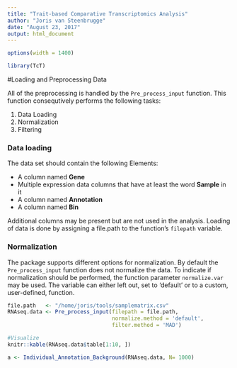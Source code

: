 ```yaml
---
title: "Trait-based Comparative Transcriptomics Analysis"
author: "Joris van Steenbrugge"
date: "August 23, 2017"
output: html_document
---
```

```r
options(width = 1400)
```
<style>
  .col2 {
    columns: 2 200px;         /* number of columns and width in pixels*/
    -webkit-columns: 2 200px; /* chrome, safari */
    -moz-columns: 2 200px;    /* firefox */
  }
  .col3 {
    columns: 3 100px;
    -webkit-columns: 3 100px;
    -moz-columns: 3 100px;
  }
</style>

```r
library(TcT)
```
#Loading and Preprocessing Data


All of the preprocessing is handled by the `Pre_process_input` function.
This function consequtively performs the following tasks:

1. Data Loading
2. Normalization
3. Filtering


### Data loading
The data set should contain the following Elements:

* A column named **Gene**
* Multiple expression data columns that have at least the word **Sample** in it
* A column named **Annotation**
* A column named **Bin**

Additional columns may be present but are not used in the analysis.
Loading of data is done by assigning a file.path to the function's `filepath`
variable.

### Normalization
The package supports different options for normalization. By default the `Pre_process_input` function
does not normalize the data. To indicate if normalization should be performed, the function parameter 
`normalize.var` may be used. The variable can either left out, set to 'default' or to a custom, user-defined, function.
```r
file.path   <- "/home/joris/tools/samplematrix.csv"
RNAseq.data <- Pre_process_input(filepath = file.path,
                                 normalize.method = 'default',
                                 filter.method = 'MAD')

#Visualize 
knitr::kable(RNAseq.data$table[1:10, ])

```

```r
a <- Individual_Annotation_Background(RNAseq.data, N= 1000)

```





